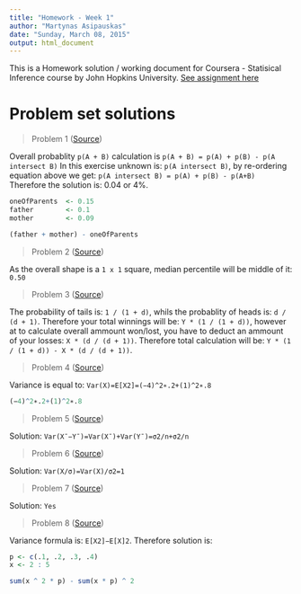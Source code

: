 ---
title: "Homework - Week 1"
author: "Martynas Asipauskas"
date: "Sunday, March 08, 2015"
output: html_document
---

This is a Homework solution / working document for Coursera - Statisical Inference course by John Hopkins University. [See assignment here](http://bcaffo.github.io/courses/06_StatisticalInference/homework/hw1.html#1)

# Problem set solutions
> Problem 1
> ([Source](http://bcaffo.github.io/courses/06_StatisticalInference/homework/hw1.html#4))

Overall probablity `p(A + B)` calculation is `p(A + B) = p(A) + p(B) - p(A intersect B)`
In this exercise unknown is: `p(A intersect B)`, by re-ordering equation above we get: `p(A intersect B) = p(A) + p(B) - p(A+B)`
Therefore the solution is: 0.04 or 4%.
```{r, echo=TRUE}
oneOfParents  <- 0.15
father        <- 0.1
mother        <- 0.09

(father + mother) - oneOfParents
```


> Problem 2
> ([Source](http://bcaffo.github.io/courses/06_StatisticalInference/homework/hw1.html#4))

As the overall shape is a `1 x 1` square, median percentile will be middle of it: `0.50`


> Problem 3
> ([Source](http://bcaffo.github.io/courses/06_StatisticalInference/homework/hw1.html#5))

The probability of tails is: `1 / (1 + d)`, whils the probablity of heads is: `d / (d + 1)`.
Therefore your total winnings will be: `Y * (1 / (1 + d))`, however at to calculate overall ammount won/lost, you have to deduct an ammount of your losses: `X * (d / (d + 1))`. Therefore total calculation will be: `Y * (1 / (1 + d)) - X * (d / (d + 1))`.


> Problem 4
> ([Source](http://bcaffo.github.io/courses/06_StatisticalInference/homework/hw1.html#6))

Variance is equal to: `Var(X)=E[X2]=(−4)^2∗.2+(1)^2∗.8`
```{r, echo=TRUE}
(−4)^2∗.2+(1)^2∗.8
```


> Problem 5
> ([Source](http://bcaffo.github.io/courses/06_StatisticalInference/homework/hw1.html#7))

Solution: `Var(Xˉ−Yˉ)=Var(Xˉ)+Var(Yˉ)=σ2/n+σ2/n`

> Problem 6
> ([Source](http://bcaffo.github.io/courses/06_StatisticalInference/homework/hw1.html#8))

Solution: `Var(X/σ)=Var(X)/σ2=1`

> Problem 7
> ([Source](http://bcaffo.github.io/courses/06_StatisticalInference/homework/hw1.html#9))

Solution: `Yes`

> Problem 8
> ([Source](http://bcaffo.github.io/courses/06_StatisticalInference/homework/hw1.html#10))

Variance formula is: `E[X2]−E[X]2`. Therefore solution is:
```{r, echo=TRUE}
p <- c(.1, .2, .3, .4)
x <- 2 : 5

sum(x ^ 2 * p) - sum(x * p) ^ 2
```
